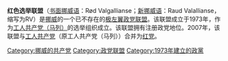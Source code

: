 {{unreferenced|time=2018-07-03T00:44:14+00:00}}
'''红色选举联盟'''（[[书面挪威语|书面挪威语]]：Rød Valgallianse；[[新挪威语|新挪威语]]：Raud Valallianse，缩写为RV）是[[挪威|挪威]]的一个已不存在的[[极左翼|极左翼]][[政党联盟|政党联盟]]。该联盟成立于1973年，作为[[工人共产党_(挪威)|工人共产党（马列）]]的选举组织成立。该联盟拥有注册政党地位。2007年，该联盟与[[工人共产党_(挪威)|工人共产党]]（原工人共产党（马列））合并为[[红党_(挪威)|红党]]。

[[Category:挪威的共产党|Category:挪威的共产党]]
[[Category:政党联盟|Category:政党联盟]]
[[Category:1973年建立的政黨|Category:1973年建立的政黨]]